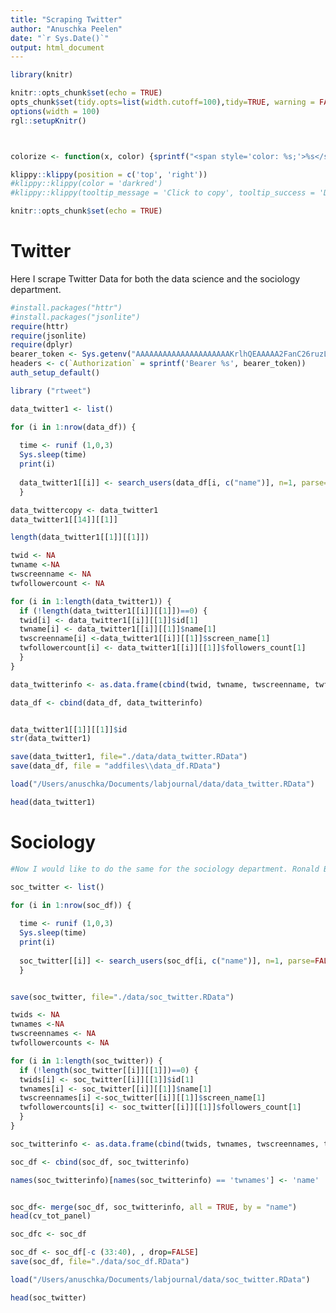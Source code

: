 ```yaml
---
title: "Scraping Twitter"
author: "Anuschka Peelen"
date: "`r Sys.Date()`"
output: html_document
---
```


```r
library(knitr)

knitr::opts_chunk$set(echo = TRUE)
opts_chunk$set(tidy.opts=list(width.cutoff=100),tidy=TRUE, warning = FALSE, message = FALSE,comment = "#>", cache=TRUE, class.source=c("test"), class.output=c("test2"))
options(width = 100)
rgl::setupKnitr()



colorize <- function(x, color) {sprintf("<span style='color: %s;'>%s</span>", color, x) }
```

```r
klippy::klippy(position = c('top', 'right'))
#klippy::klippy(color = 'darkred')
#klippy::klippy(tooltip_message = 'Click to copy', tooltip_success = 'Done')
```

```r
knitr::opts_chunk$set(echo = TRUE)
```

# Twitter 
Here I scrape Twitter Data for both the data science and the sociology department. 

```r
#install.packages("httr")
#install.packages("jsonlite")
require(httr)
require(jsonlite)
require(dplyr)
bearer_token <- Sys.getenv("AAAAAAAAAAAAAAAAAAAAAKrlhQEAAAAA2FanC26ruzLTXpxNhyzmoiW67dc%3DbKf1jIQ1ocJS3TJQcJDAihczebimKPGjrqsOZSEXAoiGUnK83x")
headers <- c(`Authorization` = sprintf('Bearer %s', bearer_token))
auth_setup_default()
```


```r
library ("rtweet")
```

```r
data_twitter1 <- list()

for (i in 1:nrow(data_df)) { 
  
  time <- runif (1,0,3)
  Sys.sleep(time)
  print(i)
  
  data_twitter1[[i]] <- search_users(data_df[i, c("name")], n=1, parse=FALSE, token=NULL, verbose=TRUE)
  } 

data_twittercopy <- data_twitter1
data_twitter1[[14]][[1]]

length(data_twitter1[[1]][[1]])

twid <- NA
twname <-NA
twscreenname <- NA
twfollowercount <- NA

for (i in 1:length(data_twitter1)) {
  if (!length(data_twitter1[[i]][[1]])==0) {
  twid[i] <- data_twitter1[[i]][[1]]$id[1] 
  twname[i] <- data_twitter1[[i]][[1]]$name[1]
  twscreenname[i] <-data_twitter1[[i]][[1]]$screen_name[1]
  twfollowercount[i] <- data_twitter1[[i]][[1]]$followers_count[1]
  }
}

data_twitterinfo <- as.data.frame(cbind(twid, twname, twscreenname, twfollowercount))

data_df <- cbind(data_df, data_twitterinfo)


data_twitter1[[1]][[1]]$id
str(data_twitter1)

save(data_twitter1, file="./data/data_twitter.RData")
save(data_df, file = "addfiles\\data_df.RData") 


```

```r
load("/Users/anuschka/Documents/labjournal/data/data_twitter.RData")
```

```r
head(data_twitter1)
```

# Sociology 

```r
#Now I would like to do the same for the sociology department. Ronald Batenburg's result is not right (I don't think he has Twitter, the first results is a radical right person), but for the others I randomly checked they seemed ok. 

soc_twitter <- list()

for (i in 1:nrow(soc_df)) { 
  
  time <- runif (1,0,3)
  Sys.sleep(time)
  print(i)
  
  soc_twitter[[i]] <- search_users(soc_df[i, c("name")], n=1, parse=FALSE, token=NULL, verbose=TRUE)
  } 


save(soc_twitter, file="./data/soc_twitter.RData")

twids <- NA
twnames <-NA
twscreennames <- NA
twfollowercounts <- NA

for (i in 1:length(soc_twitter)) {
  if (!length(soc_twitter[[i]][[1]])==0) {
  twids[i] <- soc_twitter[[i]][[1]]$id[1] 
  twnames[i] <- soc_twitter[[i]][[1]]$name[1]
  twscreennames[i] <-soc_twitter[[i]][[1]]$screen_name[1]
  twfollowercounts[i] <- soc_twitter[[i]][[1]]$followers_count[1]
  }
}

soc_twitterinfo <- as.data.frame(cbind(twids, twnames, twscreennames, twfollowercounts))

soc_df <- cbind(soc_df, soc_twitterinfo)

names(soc_twitterinfo)[names(soc_twitterinfo) == 'twnames'] <- 'name'


soc_df<- merge(soc_df, soc_twitterinfo, all = TRUE, by = "name")
head(cv_tot_panel)

soc_dfc <- soc_df

soc_df <- soc_df[-c (33:40), , drop=FALSE]
save(soc_df, file="./data/soc_df.RData")
```

```r
load("/Users/anuschka/Documents/labjournal/data/soc_twitter.RData")
```

```r
head(soc_twitter)
```



